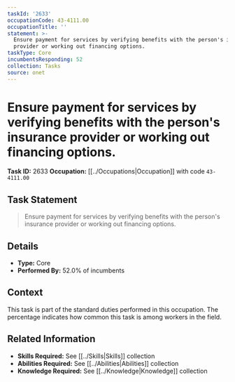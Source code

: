 ```yaml
---
taskId: '2633'
occupationCode: 43-4111.00
occupationTitle: ''
statement: >-
  Ensure payment for services by verifying benefits with the person's insurance
  provider or working out financing options.
taskType: Core
incumbentsResponding: 52
collection: Tasks
source: onet
---
```

# Ensure payment for services by verifying benefits with the person's insurance provider or working out financing options.

**Task ID:** 2633
**Occupation:** [[../Occupations|Occupation]] with code `43-4111.00`

## Task Statement

> Ensure payment for services by verifying benefits with the person's insurance provider or working out financing options.

## Details

- **Type:** Core
- **Performed By:** 52.0% of incumbents

## Context

This task is part of the standard duties performed in this occupation. The percentage indicates how common this task is among workers in the field.

## Related Information

- **Skills Required:** See [[../Skills|Skills]] collection
- **Abilities Required:** See [[../Abilities|Abilities]] collection
- **Knowledge Required:** See [[../Knowledge|Knowledge]] collection
